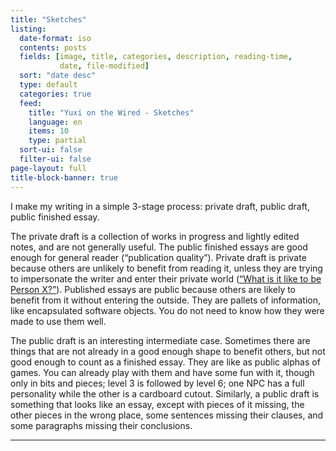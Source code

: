 ```yaml
---
title: "Sketches"
listing:
  date-format: iso
  contents: posts
  fields: [image, title, categories, description, reading-time,
           date, file-modified]
  sort: "date desc"
  type: default
  categories: true
  feed:
    title: "Yuxi on the Wired - Sketches"
    language: en
    items: 10
    type: partial
  sort-ui: false
  filter-ui: false
page-layout: full
title-block-banner: true
---
```


I make my writing in a simple 3-stage process: private draft, public draft, public finished essay.

The private draft is a collection of works in progress and lightly edited notes, and are not generally useful. The public finished essays are good enough for general reader ("publication quality"). Private draft is private because others are unlikely to benefit from reading it, unless they are trying to impersonate the writer and enter their private world (["What is it like to be Person X?"](https://en.wikipedia.org/wiki/What_Is_It_Like_to_Be_a_Bat%3F)). Published essays are public because others are likely to benefit from it without entering the outside. They are pallets of information, like encapsulated software objects. You do not need to know how they were made to use them well.

The public draft is an interesting intermediate case. Sometimes there are things that are not already in a good enough shape to benefit others, but not good enough to count as a finished essay. They are like as public alphas of games. You can already play with them and have some fun with it, though only in bits and pieces; level 3 is followed by level 6; one NPC has a full personality while the other is a cardboard cutout. Similarly, a public draft is something that looks like an essay, except with pieces of it missing, the other pieces in the wrong place, some sentences missing their clauses, and some paragraphs missing their conclusions.

----

